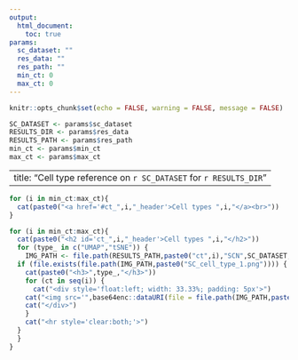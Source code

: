```yaml
---
output: 
  html_document:
    toc: true
params: 
  sc_dataset: ""
  res_data: ""
  res_path: ""
  min_ct: 0
  max_ct: 0
---
```




```r
knitr::opts_chunk$set(echo = FALSE, warning = FALSE, message = FALSE)
```

```r
SC_DATASET <- params$sc_dataset
RESULTS_DIR <- params$res_data
RESULTS_PATH <- params$res_path
min_ct <- params$min_ct
max_ct <- params$max_ct
```

---
title: "Cell type reference on `r SC_DATASET` for `r RESULTS_DIR`"
---

```r
for (i in min_ct:max_ct){
  cat(paste0("<a href='#ct_",i,"_header'>Cell types ",i,"</a><br>"))
}
```

```r
for (i in min_ct:max_ct){
  cat(paste0("<h2 id='ct_",i,"_header'>Cell types ",i,"</h2>"))
  for (type_ in c("UMAP","tSNE")) {
    IMG_PATH <- file.path(RESULTS_PATH,paste0("ct",i),"SCN",SC_DATASET,type_)
  if (file.exists(file.path(IMG_PATH,paste0("SC_cell_type_1.png")))) {
    cat(paste0("<h3>",type_,"</h3>"))
    for (ct in seq(i)) {
      cat("<div style='float:left; width: 33.33%; padding: 5px'>")
    cat("<img src='",base64enc::dataURI(file = file.path(IMG_PATH,paste0("SC_cell_type_",ct,".png")), mime = 'image/png', encoding = 'base64'),"' style='width:100%'>")
    cat("</div>")  
    }
    cat("<hr style='clear:both;'>")
  }  
  }
}
```
